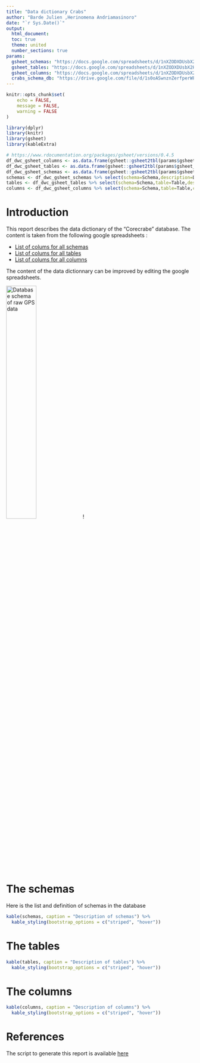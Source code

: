 ```yaml
---
title: "Data dictionary Crabs"
author: "Barde Julien ,Herinomena Andriamasinoro"
date: "`r Sys.Date()`"
output: 
  html_document:
  toc: true
  theme: united
  number_sections: true
params: 
  gsheet_schemas: "https://docs.google.com/spreadsheets/d/1nXZODXDUsbX2Ht3w-W0DHHn6ZPRKkhmylreIkU_TnI0/edit#gid=1350070480"
  gsheet_tables: "https://docs.google.com/spreadsheets/d/1nXZODXDUsbX2Ht3w-W0DHHn6ZPRKkhmylreIkU_TnI0/edit#gid=896284500"
  gsheet_columns: "https://docs.google.com/spreadsheets/d/1nXZODXDUsbX2Ht3w-W0DHHn6ZPRKkhmylreIkU_TnI0/edit#gid=28130720"
  crabs_schema_db: "https://drive.google.com/file/d/1s0oASwnznZerfperWPtrgW37ClySXLg-/view?usp=sharing"
---
```


```r
knitr::opts_chunk$set(
	echo = FALSE,
	message = FALSE,
	warning = FALSE
)
```


```r
library(dplyr)
library(knitr)
library(gsheet)
library(kableExtra)
```


```r
# https://www.rdocumentation.org/packages/gsheet/versions/0.4.5
df_dwc_gsheet_columns <- as.data.frame(gsheet::gsheet2tbl(params$gsheet_columns))
df_dwc_gsheet_tables <- as.data.frame(gsheet::gsheet2tbl(params$gsheet_tables))
df_dwc_gsheet_schemas <- as.data.frame(gsheet::gsheet2tbl(params$gsheet_schemas))
schemas <- df_dwc_gsheet_schemas %>% select(schema=Schema,description=Definition)
tables <- df_dwc_gsheet_tables %>% select(schema=Schema,table=Table,description=Definition)
columns <- df_dwc_gsheet_columns %>% select(schema=Schema,table=Table,column=Column,description=Definition)
```

# Introduction

This report describes the data dictionary of the "Corecrabe" database. The content is taken from the following google spreadsheets :  

* [List of colums for all schemas](`r params$gsheet_schemas`)
* [List of colums for all tables](`r params$gsheet_tables`)
* [List of colums for all columns](`r params$gsheet_columns`)

The content of the data dictionnary can be improved by editing the google spreadsheets.

![Database schema of raw GPS data](`r params$crabs_schema_db`){width=40%} !
 



# The schemas

Here is the list and definition of schemas in the database

```r
kable(schemas, caption = "Description of schemas") %>%
  kable_styling(bootstrap_options = c("striped", "hover"))
```


# The tables


```r
kable(tables, caption = "Description of tables") %>%
  kable_styling(bootstrap_options = c("striped", "hover"))
```


# The columns


```r
kable(columns, caption = "Description of columns") %>%
  kable_styling(bootstrap_options = c("striped", "hover"))
```


# References

The script to generate this report is available [here](https://github.com/juldebar/MIKAROKA/blob/main/Rmd/data_dictionary.Rmd)